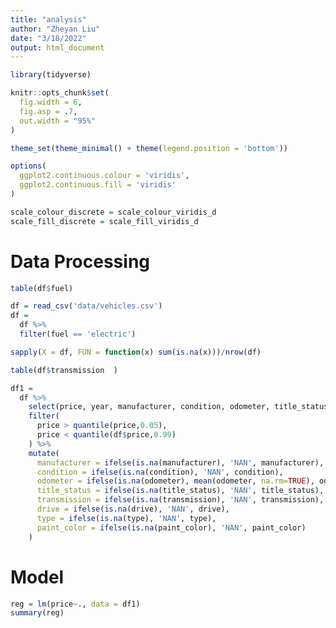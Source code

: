 ```yaml
---
title: "analysis"
author: "Zheyan Liu"
date: "3/18/2022"
output: html_document
---
```


```r
library(tidyverse)

knitr::opts_chunk$set(
  fig.width = 6,
  fig.asp = .7,
  out.width = "95%"
)

theme_set(theme_minimal() + theme(legend.position = 'bottom'))

options(
  ggplot2.continuous.colour = 'viridis',
  ggplot2.continuous.fill = 'viridis'
)

scale_colour_discrete = scale_colour_viridis_d
scale_fill_discrete = scale_fill_viridis_d
```

# Data Processing

```r
table(df$fuel)
```

```r
df = read_csv('data/vehicles.csv')
df = 
  df %>% 
  filter(fuel == 'electric')
```

```r
sapply(X = df, FUN = function(x) sum(is.na(x)))/nrow(df)
```

```r
table(df$transmission  )
```




```r
df1 = 
  df %>% 
    select(price, year, manufacturer, condition, odometer, title_status,transmission,drive, type, paint_color, state) %>% 
    filter(
      price > quantile(price,0.05),
      price < quantile(df$price,0.99)
    ) %>% 
    mutate(
      manufacturer = ifelse(is.na(manufacturer), 'NAN', manufacturer),
      condition = ifelse(is.na(condition), 'NAN', condition),
      odometer = ifelse(is.na(odometer), mean(odometer, na.rm=TRUE), odometer),
      title_status = ifelse(is.na(title_status), 'NAN', title_status),
      transmission = ifelse(is.na(transmission), 'NAN', transmission),
      drive = ifelse(is.na(drive), 'NAN', drive),
      type = ifelse(is.na(type), 'NAN', type),
      paint_color = ifelse(is.na(paint_color), 'NAN', paint_color)
    )

```
# Model


```r
reg = lm(price~., data = df1)
summary(reg)
```





